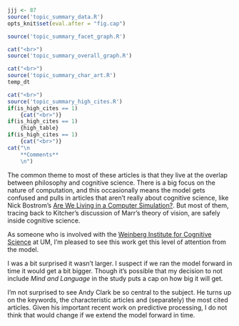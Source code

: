 ```r
jjj <- 87
source('topic_summary_data.R')
opts_knit$set(eval.after = "fig.cap")
```

```r
source('topic_summary_facet_graph.R')
```

```r
cat("<br>")
source('topic_summary_overall_graph.R')
```

```r
cat("<br>")
source('topic_summary_char_art.R')
temp_dt
```

```r
cat("<br>")
source('topic_summary_high_cites.R')
if(is_high_cites == 1)
	{cat("<br>")}
if(is_high_cites == 1)
	{high_table}
if(is_high_cites == 1)
	{cat("<br>")}
cat("\n
	**Comments**
	\n")
```

The common theme to most of these articles is that they live at the overlap between philosophy and cognitive science. There is a big focus on the nature of computation, and this occasionally means the model gets confused and pulls in articles that aren't really about cognitive science, like Nick Bostrom's [Are We Living in a Computer Simulation?](https://philpapers.org/rec/BOSAWL-4). But most of them, tracing back to Kitcher's discussion of Marr's theory of vision, are safely inside cognitive science.

As someone who is involved with the [Weinberg Institute for Cognitive Science](https://lsa.umich.edu/weinberginstitute) at UM, I'm pleased to see this work get this level of attention from the model.

I was a bit surprised it wasn't larger. I suspect if we ran the model forward in time it would get a bit bigger. Though it's possible that my decision to not include _Mind and Language_ in the study puts a cap on how big it will get.

I'm not surprised to see Andy Clark be so central to the subject. He turns up on the keywords, the characteristic articles and (separately) the most cited articles. Given his important recent work on predictive processing, I do not think that would change if we extend the model forward in time.